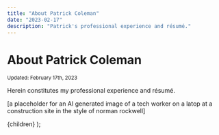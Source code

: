 ```yaml
---
title: "About Patrick Coleman"
date: "2023-02-17"
description: "Patrick's professional experience and résumé."
---
```



# About Patrick Coleman

<small>
  <time datetime={date}>Updated: February 17th, 2023</time>
</small>

Herein constitutes my professional experience and résumé.

[a placeholder for an AI generated image of a tech worker on a latop at a construction site in the style of norman rockwell]

  <PostLayout title={title} description={description}>
    {children}
  </PostLayout>
);
